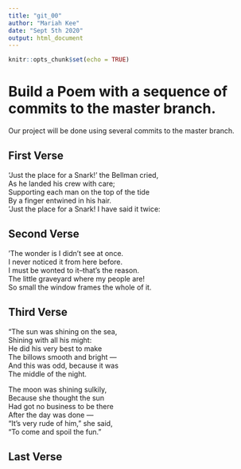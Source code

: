 ```yaml
---
title: "git_00"
author: "Mariah Kee"
date: "Sept 5th 2020"
output: html_document
---
```


```r
knitr::opts_chunk$set(echo = TRUE)
```
# Build a Poem with a sequence of commits to the master branch.
Our project will be done using several commits to the master branch.
<!-- Do not modify or change any text in "!--" bracketed areas such as this --- these are instructions to
you, if you change any of this the git program will notice it and compromise your git merging strategy !-->

## First Verse 
<!--Put the first five lines of a poem by Lewis Carrol in this section!-->
 ‘Just the place for a Snark!’ the Bellman cried,  
As he landed his crew with care;  
Supporting each man on the top of the tide  
By a finger entwined in his hair.  
‘Just the place for a Snark! I have said it twice:  


## Second Verse
<!--Put the first five lines of a poem by Robert Frost here!-->
'The wonder is I didn't see at once.  
I never noticed it from here before.  
I must be wonted to it--that's the reason.  
The little graveyard where my people are!  
So small the window frames the whole of it.  

## Third Verse
<!--Put the first two verses of The Walrus and the Carpenter here!-->
"The sun was shining on the sea,  
      Shining with all his might:  
He did his very best to make  
      The billows smooth and bright —  
And this was odd, because it was  
      The middle of the night.  

The moon was shining sulkily,  
      Because she thought the sun  
Had got no business to be there  
      After the day was done —  
"It's very rude of him," she said,  
      "To come and spoil the fun."  
      
## Last Verse
<!--Put a short poem of your choice 8-20 lines,here!-->
